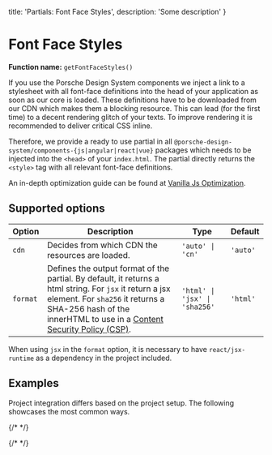   title: 'Partials: Font Face Styles',
  description: 'Some description'
}

# Font Face Styles

**Function name:** `getFontFaceStyles()`

If you use the Porsche Design System components we inject a link to a stylesheet with all font-face definitions into the
head of your application as soon as our core is loaded. These definitions have to be downloaded from our CDN which makes
them a blocking resource. This can lead (for the first time) to a decent rendering glitch of your texts. To improve
rendering it is recommended to deliver critical CSS inline.

Therefore, we provide a ready to use partial in all `@porsche-design-system/components-{js|angular|react|vue}` packages
which needs to be injected into the `<head>` of your `index.html`. The partial directly returns the `<style>` tag with
all relevant font-face definitions.

An in-depth optimization guide can be found at
[Vanilla Js Optimization](must-know/initialization/vanilla-js#optimization).

## Supported options

| Option   | Description                                                                                                                                                                                                                                                                 | Type    | Default |
| -------- | --------------------------------------------------------------------------------------------------------------------------------------------------------------------------------------------------------------------------------------------------------------------------- | ------- | ------- |
| `cdn`    | Decides from which CDN the resources are loaded.                                                                                                                                                                                                                            | `'auto' \| 'cn'`   | `'auto'`  |
| `format` | Defines the output format of the partial. By default, it returns a html string. For `jsx` it return a jsx element. For `sha256` it returns a SHA-256 hash of the innerHTML to use in a [Content Security Policy (CSP)](must-know/security/content-security-policy). | `'html' \| 'jsx' \| 'sha256'` | `'html'` |

When using `jsx` in the `format` option, it is necessary to have `react/jsx-runtime` as a dependency in the project
included.

## Examples

Project integration differs based on the project setup.
The following showcases the most common ways.

{/* <PartialDocs name="getFontFaceStyles" :params="params" location="head"></PartialDocs> */}

{/* <script lang="ts">

  @Component
  public params = [
{
  value: ""
},
{
  value: "{ cdn: 'cn' }",
  comment: 'force using China CDN',
},
  ];
}
</script> */}
